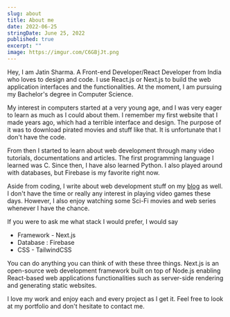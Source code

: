 ```yaml
---
slug: about
title: About me
date: 2022-06-25
stringDate: June 25, 2022
published: true
excerpt: ""
image: https://imgur.com/C6GBjJt.png
---
```




Hey, I am Jatin Sharma. A Front-end Developer/React Developer from India who loves to design and code. I use React.js or Next.js to build the web application interfaces and the functionalities. At the moment, I am pursuing my Bachelor's degree in Computer Science.

My interest in computers started at a very young age, and I was very eager to learn as much as I could about them. I remember my first website that I made years ago, which had a terrible interface and design. The purpose of it was to download pirated movies and stuff like that. It is unfortunate that I don't have the code. 

From then I started to learn about web development through many video tutorials, documentations and articles. The first programming language I learned was C. Since then, I have also learned Python. I also played around with databases, but Firebase is my favorite right now.


Aside from coding, I write about web development stuff on my [blog](https://j471n/blogs) as well. I don't have the time or really any interest in playing video games these days. However, I also enjoy watching some Sci-Fi movies and web series whenever I have the chance. 

If you were to ask me what stack I would prefer, I would say 

- Framework - Next.js
- Database : Firebase
- CSS - TailwindCSS 

You can do anything you can think of with these three things. Next.js is an open-source web development framework built on top of Node.js enabling React-based web applications functionalities such as server-side rendering and generating static websites.


I love my work and enjoy each and every project as I get it. Feel free to look at my portfolio and don't hesitate to contact me.
